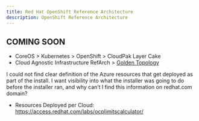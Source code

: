 ```yaml
---
title: Red Hat OpenShift Reference Architecture
description: OpenShift Reference Architecture
---
```


## COMING SOON

- CoreOS > Kubernetes > OpenShift > CloudPak Layer Cake
- Cloud Agnostic Infrastructure RefArch > [Golden Topology](https://production-gitops.dev/infrastructure/golden-topology/)

I could not find clear definition of the Azure resources that get deployed as part of the install. I want visibility into what the installer was going to do before the installer ran, and why can’t I find this information on redhat.com domain?

- Resources Deployed per Cloud: https://access.redhat.com/labs/ocplimitscalculator/
